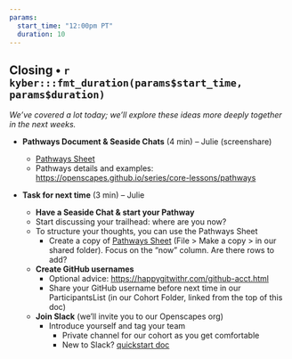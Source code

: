 ```yaml
---
params:
  start_time: "12:00pm PT"
  duration: 10
---
```


## Closing • `r kyber:::fmt_duration(params$start_time, params$duration)`
*We've covered a lot today; we'll explore these ideas more deeply together in the next weeks.*

- **Pathways Document & Seaside Chats** (4 min) -- Julie (screenshare)
    - [Pathways Sheet](https://docs.google.com/spreadsheets/d/1rmhOly87OYrPOUqTzmccYbPrTlGmXGsN06GI1FKzxag/edit#gid=0)
    - Pathways details and examples: <https://openscapes.github.io/series/core-lessons/pathways>
-   **Task for next time** (3 min) -- Julie

    -   **Have a Seaside Chat & start your Pathway**
    -   Start discussing your trailhead: where are you now?\
    -   To structure your thoughts, you can use the Pathways Sheet
        -   Create a copy of [Pathways Sheet](https://docs.google.com/spreadsheets/d/1rmhOly87OYrPOUqTzmccYbPrTlGmXGsN06GI1FKzxag/edit#gid=0) (File \> Make a copy \> in our shared folder). Focus on the "now" column. Are there rows to add?
    -   **Create GitHub usernames**
        -   Optional advice: <https://happygitwithr.com/github-acct.html>
        -   Share your GitHub username before next time in our ParticipantsList (in our Cohort Folder, linked from the top of this doc)
    -   **Join Slack** (we'll invite you to our Openscapes org)
        -   Introduce yourself and tag your team
            -   Private channel for our cohort as you get comfortable
            -   New to Slack? [quickstart doc](https://zenodo.org/record/3763730#.YIxK6-tlDUI)
